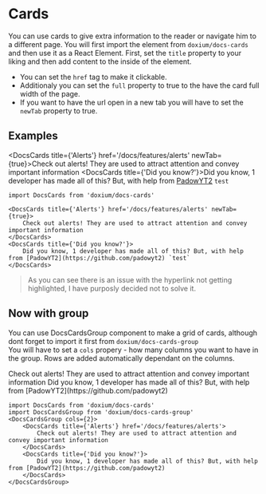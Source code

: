 
# Cards

You can use cards to give extra information to the reader or navigate him to a different page. You will first import the element from `doxium/docs-cards` and then use it as a React Element.
First, set the `title` property to your liking and then add content to the inside of the element. 

- You can set the `href` tag to make it clickable. 
- Additionaly you can set the `full` property to true to the have the card full width of the page.
- If you want to have the url open in a new tab you will have to set the `newTab` property to true.

## Examples

<DocsCards title={'Alerts'} href='/docs/features/alerts' newTab={true}>Check out alerts! They are used to attract attention and convey important information </DocsCards>
<DocsCards title={'Did you know?'}>Did you know, 1 developer has made all of this? But, with help from [PadowYT2](https://github.com/padowyt2) `test`</DocsCards>

```mdx
import DocsCards from 'doxium/docs-cards'

<DocsCards title={'Alerts'} href='/docs/features/alerts' newTab={true}>
    Check out alerts! They are used to attract attention and convey important information
</DocsCards>
<DocsCards title={'Did you know?'}>
    Did you know, 1 developer has made all of this? But, with help from [PadowYT2](https://github.com/padowyt2) `test`
</DocsCards>
``` 

> As you can see there is an issue with the hyperlink not getting highlighted, I have purposly decided not to solve it.

## Now with group

You can use DocsCardsGroup component to make a grid of cards, although dont forget to import it first from `doxium/docs-cards-group` <br />
You will have to set a `cols` propery - how many columns you want to have in the group. Rows are added automatically dependant on the columns.

<DocsCardsGroup cols={2}>
    <DocsCards title={'Alerts'} href='/docs/features/alerts'>Check out alerts! They are used to attract attention and convey important information</DocsCards>
    <DocsCards title={'Did you know?'}>Did you know, 1 developer has made all of this? But, with help from [PadowYT2](https://github.com/padowyt2)</DocsCards>
</DocsCardsGroup>

```mdx
import DocsCards from 'doxium/docs-cards'
import DocsCardsGroup from 'doxium/docs-cards-group'
<DocsCardsGroup cols={2}>
    <DocsCards title={'Alerts'} href='/docs/features/alerts'>
        Check out alerts! They are used to attract attention and convey important information
    </DocsCards>
    <DocsCards title={'Did you know?'}>
        Did you know, 1 developer has made all of this? But, with help from [PadowYT2](https://github.com/padowyt2)
    </DocsCards>
</DocsCardsGroup>
```


